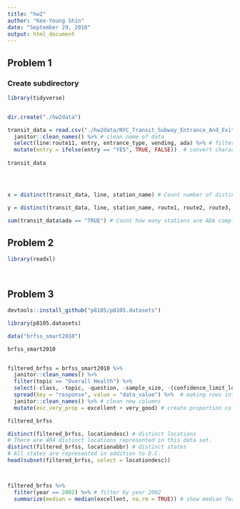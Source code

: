 ```yaml
---
title: "hw2"
author: "Kee-Young Shin"
date: "September 29, 2018"
output: html_document
---
```


## Problem 1
### Create subdirectory
```r
library(tidyverse)


dir.create("./hw2data")

```

```r
transit_data = read.csv("./hw2data/NYC_Transit_Subway_Entrance_And_Exit_Data.csv") %>%
  janitor::clean_names() %>% # clean name of data
  select(line:route11, entry, entrance_type, vending, ada) %>% # filter columns 
  mutate(entry = ifelse(entry == "YES", TRUE, FALSE))  # convert character into logical
  
transit_data




x = distinct(transit_data, line, station_name) # Count number of distinct stations

y = distinct(transit_data, line, station_name, route1, route2, route3, route4, route5, route6, route7, route8, route9, route10, route11)

sum(transit_data$ada == "TRUE") # Count how many stations are ADA compliant


```

## Problem 2

```r
library(readxl)




```


## Problem 3
```r
devtools::install_github("p8105/p8105.datasets")

library(p8105.datasets)

data("brfss_smart2010")

brfss_smart2010


filtered_brfss = brfss_smart2010 %>%
  janitor::clean_names() %>%
  filter(topic == "Overall Health") %>%
  select(-class, -topic, -question, -sample_size, -(confidence_limit_low:geo_location)) %>%
  spread(key = "response", value = "data_value") %>%  # making rows into columns
  janitor::clean_names() %>% # clean new columns 
  mutate(exc_very_prop = excellent + very_good) # create proportion column

filtered_brfss  

distinct(filtered_brfss, locationdesc) # distinct locations
# There are 404 distinct locations represented in this data set.
distinct(filtered_brfss, locationabbr) # distinct states
# All states are represented in addition to D.C.
head(subset(filtered_brfss, select = locationdesc))



filtered_brfss %>%
  filter(year == 2002) %>% # filter by year 2002
  summarize(median = median(excellent, na.rm = TRUE)) # show median for excellent



```


